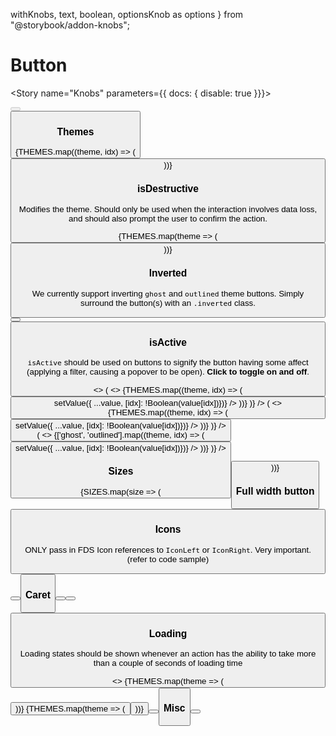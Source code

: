   withKnobs,
  text,
  boolean,
  optionsKnob as options
} from "@storybook/addon-knobs";



<Meta title="Components/Button" decorators={[withKnobs]} component={Button} />

# Button

<ImportPath component={Button} />

<Story name="Knobs" parameters={{ docs: { disable: true }}}>
  <div className={boolean("Inverted", false) ? 'inverted' : ''}>
    <Button
      disabled={boolean("disabled", undefined)}
      isLoading={boolean("isLoading", undefined)}
      isDestructive={boolean("isDestructive", undefined)}
      isActive={boolean("isActive", undefined)}
      hasCaret={boolean("hasCaret", undefined)}
      IconLeft={boolean("IconLeft") ? StarFilledIcon : undefined}
      IconRight={boolean("IconRight") ? StarFilledIcon : undefined}
      isFullWidth={boolean("isFullWidth", undefined)}
      size={options("size", arrayToOptions(SIZES), undefined, {
        display: "inline-radio"
      })}
      theme={options(
        "theme",
        arrayToOptions(THEMES),
        undefined,
        {
          display: "inline-radio"
        }
      )}
      label={text("text", "Button")}
    />
  </div>
</Story>

<Preview isExpanded>
  <Button label="Button" />
</Preview>

<Props of={Button} />

### Themes

<Preview>
  <Story name="Themes">
    <StoryWrapper>
    <IconButton Icon={StarFilledIcon} label="Icon" />
    {THEMES.map((theme, idx) => (
      <StoryItem key={idx}>
        <Button
          theme={theme}
          label={theme}
        />
      </StoryItem>
    ))}
    </StoryWrapper>
  </Story>
</Preview>


### isDestructive

Modifies the theme. Should only be used when the interaction involves data loss, and should also prompt the user to confirm the action.

<Preview>
  <Story name="Destructive">
    <StoryWrapper>
    {THEMES.map(theme => (
      <StoryItem>
        <Button
          theme={theme}
          isDestructive
          label={theme}
        />
      </StoryItem>
    ))}
    </StoryWrapper>
  </Story>
</Preview>

 ### Inverted

We currently support inverting `ghost` and `outlined` theme
buttons. Simply surround the button(s) with an `.inverted` class.

<Preview>
  <Story name="Inverted">
    <div class="inverted bgColor--blue padding--all rounded--all">
      <StoryWrapper>
        <StoryItem>
          <Button theme="ghost" label="Button" />
        </StoryItem>
        <StoryItem>
          <Button theme="outlined" label="Button" />
        </StoryItem>
      </StoryWrapper>
    </div>
  </Story>
</Preview>


### isActive

`isActive` should be used on buttons to signify the button having
some affect (applying a filter, causing a popover to be open).
**Click to toggle on and off**.

<Preview>
  <Story name="isActive">
    <>
      <StoryWrapper>
        <State
          initialValue={{}}
          render={(value, setValue) => (
            <>
              {THEMES.map((theme, idx) => (
                <StoryItem>
                  <Button
                    theme={theme}
                    isActive={!value[idx]}
                    label={theme}
                    onClick={() => setValue({ ...value, [idx]: !Boolean(value[idx])})}
                  />
                </StoryItem>
              ))}
            </>
          )}
        />
        <State
          initialValue={{}}
          render={(value, setValue) => (
            <>
              {THEMES.map((theme, idx) => (
                <StoryItem>
                  <Button
                    theme={theme}
                    isActive={!value[idx]}
                    isDestructive
                    label={theme}
                    onClick={() => setValue({ ...value, [idx]: !Boolean(value[idx])})}
                  />
                </StoryItem>
              ))}
            </>
          )}
        />
      </StoryWrapper>
      <div class="inverted bgColor--blue padding--all rounded--all margin--top">
        <StoryWrapper>
          <State
            initialValue={{}}
            render={(value, setValue) => (
              <>
                {['ghost', 'outlined'].map((theme, idx) => (
                  <StoryItem>
                    <Button
                      theme={theme}
                      isActive={!value[idx]}
                      label={theme}
                      onClick={() => setValue({ ...value, [idx]: !Boolean(value[idx])})}
                    />
                  </StoryItem>
                ))}
              </>
            )}
          />
        </StoryWrapper>
      </div>
    </>
  </Story>
</Preview>

### Sizes

<Preview>
  <Story name="Button Sizes">
    {SIZES.map(size => (
      <div className="display--inlineBlock margin--right--half margin--bottom--half">
        <Button
          size={size}
          label="Button"
        />
      </div>
    ))}
  </Story>
</Preview>

### Full width button

<Preview>
  <Story name="Full Width">
    <Button
      isFullWidth
      label="Button"
    />
  </Story>
</Preview>

### Icons

ONLY pass in FDS Icon references to `IconLeft` or `IconRight`. Very important. (refer to code sample)

<Preview>
  <Story name="Icons">
    <StoryWrapper>
      <StoryItem>
        <Button IconLeft={StarFilledIcon} label="Button" />
      </StoryItem>
      <StoryItem>
        <Button IconRight={StarFilledIcon} label="Button" />
      </StoryItem>
      <StoryItem>
        <IconButton Icon={StarFilledIcon} label="Button" />
      </StoryItem>
    </StoryWrapper>
  </Story>
</Preview>

### Caret

<Preview>
  <Story name="Caret">
    <StoryWrapper>
      <StoryItem>
        <Button theme="blue" hasCaret label="Caret" />
      </StoryItem>
      <StoryItem>
        <Button theme="blue" hasCaret IconRight={StarFilledIcon} label="Caret" />
      </StoryItem>
      <StoryItem>
        <Button theme="blue" hasCaret IconRight={StarFilledIcon} label="Caret" />
      </StoryItem>
    </StoryWrapper>
  </Story>
</Preview>

### Loading

Loading states should be shown whenever an action has the ability
to take more than a couple of seconds of loading time

<Preview>
  <Story name="Loading">
    <>
      <StoryWrapper>
      {THEMES.map(theme => (
        <StoryItem>
          <Button
            theme={theme}
            isLoading
            label="Button"
          />
        </StoryItem>
      ))}
      {THEMES.map(theme => (
        <StoryItem>
          <Button
            theme={theme}
            isDestructive
            isLoading
            label="Button"
          />
        </StoryItem>
      ))}
      </StoryWrapper>
      <div class="inverted bgColor--blue padding--all rounded--all margin--top">
        <StoryWrapper>
          <StoryItem>
            <Button theme="ghost" isLoading label="Button" />
          </StoryItem>
          <StoryItem>
            <Button theme="outlined" isLoading label="Button" />
          </StoryItem>
        </StoryWrapper>
      </div>
    </>
  </Story>
</Preview>

### Misc

<Preview>
  <Story name="Misc">
    <StoryWrapper>
      <StoryItem>
        <div style={{ width: '100px' }}>
          <Button label="Text can wrap" />
        </div>
      </StoryItem>
    </StoryWrapper>
  </Story>
</Preview>
